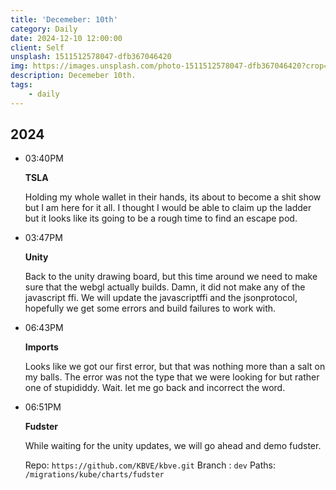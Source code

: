```yaml
---
title: 'Decemeber: 10th'
category: Daily
date: 2024-12-10 12:00:00
client: Self
unsplash: 1511512578047-dfb367046420
img: https://images.unsplash.com/photo-1511512578047-dfb367046420?crop=entropy&cs=srgb&fm=jpg&ixid=MnwzNjM5Nzd8MHwxfHJhbmRvbXx8fHx8fHx8fDE2ODE3NDg2ODY&ixlib=rb-4.0.3&q=85
description: Decemeber 10th.
tags:
    - daily
---
```



## 2024

-   03:40PM
    
    **TSLA**

    Holding my whole wallet in their hands, its about to become a shit show but I am here for it all.
    I thought I would be able to claim up the ladder but it looks like its going to be a rough time to find an escape pod.

-   03:47PM

    **Unity**

    Back to the unity drawing board, but this time around we need to make sure that the webgl actually builds.
    Damn, it did not make any of the javascript ffi.
    We will update the javascriptffi and the jsonprotocol, hopefully we get some errors and build failures to work with.

-   06:43PM

    **Imports**

    Looks like we got our first error, but that was nothing more than a salt on my balls.
    The error was not the type that we were looking for but rather one of stupididdy. Wait. let me go back and incorrect the word.

-   06:51PM

    **Fudster**

    While waiting for the unity updates, we will go ahead and demo fudster.

    Repo: `https://github.com/KBVE/kbve.git`
    Branch : `dev`
    Paths: `/migrations/kube/charts/fudster`

